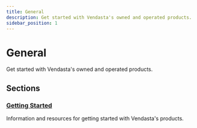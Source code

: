 ```yaml
---
title: General
description: Get started with Vendasta's owned and operated products.
sidebar_position: 1
---
```


# General

Get started with Vendasta's owned and operated products.

## Sections

### [Getting Started](./getting-started/index.mdx)
Information and resources for getting started with Vendasta's products.